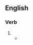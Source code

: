 ==English==

===Verb===
{{head|en|verb form}}

# {{en-past of|silhouette}}
#* {{quote-book|en|year=1995|author=Douglas Adams|title=The Hitch Hiker's Guide to the Galaxy: a Trilogy in Five Parts|passage={{lang|en|Standing '''silhouetted''' in the doorwat through which they had entered the vault was the man who wasn't pleased to see them.}}|isbn=0434003484|page=263}}